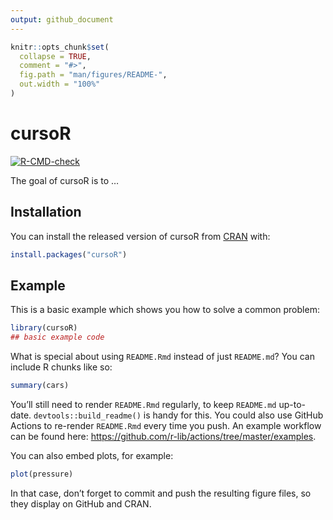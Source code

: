 ```yaml
---
output: github_document
---
```


<!-- README.md is generated from README.Rmd. Please edit that file -->

```r
knitr::opts_chunk$set(
  collapse = TRUE,
  comment = "#>",
  fig.path = "man/figures/README-",
  out.width = "100%"
)
```

# cursoR

<!-- badges: start -->
[![R-CMD-check](https://github.com/gerriosantos/cursoR/workflows/R-CMD-check/badge.svg)](https://github.com/gerriosantos/cursoR/actions)
<!-- badges: end -->

The goal of cursoR is to ...

## Installation

You can install the released version of cursoR from [CRAN](https://CRAN.R-project.org) with:

``` r
install.packages("cursoR")
```

## Example

This is a basic example which shows you how to solve a common problem:

```r
library(cursoR)
## basic example code
```

What is special about using `README.Rmd` instead of just `README.md`? You can include R chunks like so:

```r
summary(cars)
```

You'll still need to render `README.Rmd` regularly, to keep `README.md` up-to-date. `devtools::build_readme()` is handy for this. You could also use GitHub Actions to re-render `README.Rmd` every time you push. An example workflow can be found here: <https://github.com/r-lib/actions/tree/master/examples>.

You can also embed plots, for example:

```r
plot(pressure)
```

In that case, don't forget to commit and push the resulting figure files, so they display on GitHub and CRAN.
